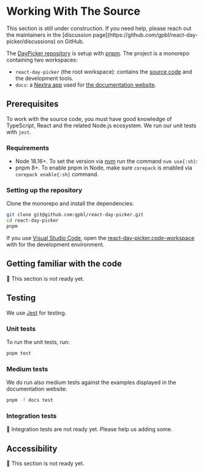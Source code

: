  
# Working With The Source

<Callout emoji="🚧">
  This section is still under construction. If you need help, please reach out
  the maintainers in the [discussion
  page](https://github.com/gpbl/react-day-picker/discussions) on GitHub.
</Callout>

The [DayPicker repository](https://github.com/gpbl/react-day-picker) is setup with [pnpm](https://pnpm.io). The project is a monorepo containing two workspaces:

- `react-day-picker` (the root workspace): contains the [source code](https://github.com/gpbl/react-day-picker/tree/next/src) and the development tools.
- `docs`: a [Nextra app](http://nextra.site) used for [the documentation website](https://react-day-picker.dev).

## Prerequisites

To work with the source code, you must have good knowledge of TypeScript, React and the related Node.js ecosystem. We run our unit tests with `jest`.

### Requirements

- Node 18.16+. To set the version via [nvm](https://github.com/nvm-sh/nvm) run the command `nvm use{:sh}`:
- pnpm 8+. To enable pnpm in Node, make sure `corepack` is enabled via `corepack enable{:sh}` command.

### Setting up the repository

Clone the monorepo and install the dependencies:

```sh
git clone git@github.com:gpbl/react-day-picker.git
cd react-day-picker
pnpm
```

If you use [Visual Studio Code](https://code.visualstudio.com/), open the [react-day-picker.code-workspace](https://github.com/gpbl/react-day-picker/blob/main/react-day-picker.code-workspace) with for the development environment.

## Getting familiar with the code

🚧 This section is not ready yet.

## Testing

We use [Jest](https://jestjs.io/) for testing.

### Unit tests

To run the unit tests, run:

```sh
pnpm test
```

### Medium tests

We do run also medium tests against the examples displayed in the documentation website:

```sh
pnpm -f docs test
```

### Integration tests

🚧 Integration tests are not ready yet. Please help us adding some.

## Accessibility

🚧 This section is not ready yet.

